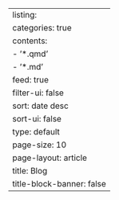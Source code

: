 ---
listing:
  categories: true
  contents:
  - '*.qmd'
  - '*.md'
  feed: true
  filter-ui: false
  sort: date desc
  sort-ui: false
  type: default
  page-size: 10
page-layout: article
title: Blog
title-block-banner: false
---